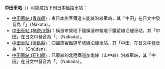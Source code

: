 {{noteTA
|T=zh-tw:中田車站;zh-hk:中田站; zh-cn:中田站;
|1=zh-tw:中田車站;zh-hk:中田站; zh-cn:中田站;
}}
'''中田車站'''（{{lang|ja|中田駅}}）可能意指下列日本鐵路車站：
*[[中田車站_(青森縣)|中田車站 (青森縣)]]：東日本旅客鐵道五能線沿線車站，其「中田」在日文中發音為「{{lang|ja|なかた}}」（Nakata）。
*[[中田車站_(神奈川縣)|中田車站 (神奈川縣)]]：橫濱市營地下鐵橫濱市營地下鐵藍線沿線車站，其「中田」在日文中發音為「{{lang|ja|なかだ}}」（Nakada）。
*[[中田車站_(德島縣)|中田車站 (德島縣)]]：四國旅客鐵道牟岐線沿線車站，其「中田」在日文中發音為「{{lang|ja|ちゅうでん}}」（Chūden）。
*[[中田車站_(石川縣)|中田車站 (石川縣)]]：已廢線的北陸鐵道加南線（山中線）沿線車站，其「中田」在日文中發音為「{{lang|ja|なかだ}}」（Nakada）。

{{disambig|cat=四字車站名消歧義}}